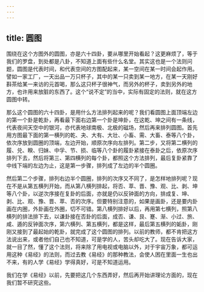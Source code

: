 ```yaml
---
---
---
```

title: 圆图
---




围绕在这个方图外的圆图，亦是六十四卦，要从哪里开始看起？这更麻烦了，等于我们的罗盘，到处都是八卦，不知道上面有些什么名堂。其实这也是一个法则问题，圆图是代表时间，和代表空间的方图配起来，某一空间在某一时间会起作用。譬如一家工厂，一天出品一万只杯子，其中的某一只卖到某一地方，在某一天刚好斟茶给某一来访的元首喝，那么这只杯子很神气，而另外的杯子，卖到另外的地方，也许用来放脏的东西了。这个“说不定”的当中，实际有固定的法则，就在这方圆图中转。

那么这个圆图的六十四卦，是用什么方法排列起来的呢？我们看圆图上面顶端左边的第一个卦是乾卦，再看最下面右边第一个卦是坤卦，在这乾、坤之间有一条线，代表夜间天空中的银河，亦代表地球南极、北极的磁场，然后再来排列圆图。首先用方图最下面的第一横列的乾、夬、大有、大壮、小畜、需、大畜、泰等八个卦，依次序放到圆圈的顶端，左边开始，顺原次序向左排列。第二步，又将第二横列的履、兑、睽、归妹、中孚、节、损、临等八个卦的履卦紧接在泰卦之后，依原次序排列下去，然后将第三、第四横列的每个卦，都照这个方法排列，最后复卦紧靠了中线下端的左边为止，这是第一步骤，排列成了左边的半个圆圈。

然后第二个步骤，排列右边半个圆圈，排列的次序又不同了，是怎样地排列呢？现在不是从第五横列开始，而从第八横列排起，将否、萃、晋、豫、观、比、剥、坤等八个卦，以逆次序接在复卦的后面，亦就是仍以反钟面的方向，排成复、坤、剥、比、观、豫、晋、萃、否的次序。但要特别注意的，如果是画卦，还是要内卦画在内圈，外卦画在外圈，切不可错。第八横列排好以后，再用第七横列，照第八横列的排法排下去，以谦卦接在否卦的后面，成否、谦、艮、蹇、渐、小过、旅、咸、遁的反钟面次序，第六横列、第五横列，都是这样，最后第五横列的姤卦，刚刚又接到了最起始的乾卦，就完成了这个圆图的排列。以前的教师，都不肯把这方法说出来，或者他们自己也不知道，可是学的人，苦头却吃大了。现在告诉大家，就一目了然，懂了这个法则，将来除了用电视或电脑以外，对于宇宙万象，都可运用这种《易经》的法则，而过去教《易经》的那种教法，会使人困在里面一生也出不来，有的人学《易经》学得真好，可是不知道运用。

我们在学《易经》以前，先要把这几个东西弄好，然后再开始讲理论方面的，现在我们暂不研究这些。